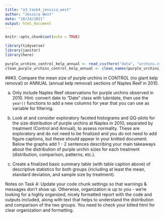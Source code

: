 ```yaml
---
title: "a3_task4_jessica_west"
author: "Jessica West"
date: "10/24/2021"
output: html_document
---
```


```r
knitr::opts_chunk$set(echo = TRUE)

library(tidyverse)
library(janitor)
library(here)
```

```r
purple_urchins_control_kelp_annual <- read_csv(here("data", "urchins.csv"))
clean_purple_urchins_control_kelp_annual <- clean_names(purple_urchins_control_kelp_annual)
```

###3.	Compare the mean size of purple urchins in CONTROL (no giant kelp removal) or ANNUAL (annual kelp removal) sections of Naples Reef in 2010. 

a.	Only include Naples Reef observations for purple urchins observed in 2010. Hint: convert date to "Date" class with lubridate, then use the `year()` functions to add a new columns for year that you can use as variable for filtering. 

b.	Look at and consider exploratory faceted histograms and QQ-plots for the size distribution of purple urchins at Naples in 2010, separated by treatment (Control and Annual), to assess normality. These are exploratory and do not need to be finalized and you do not need to add figure captions, but these should appear in your knitted document. Below the graphs add 1 - 2 sentences describing your main takeaways about the distribution of purple urchin sizes for each treatment (distribution, comparison, patterns, etc.).

c.	Create a finalized basic summary table (with table caption above) of descriptive statistics for both groups (including at least the mean, standard deviation, and sample size by treatment). 

Notes on Task 4: Update your code chunk settings so that warnings & messages don’t show up. Otherwise, organization is up to you - we’re looking for a highly organized, nicely formatted report with the code and outputs included, along with text that helps to understand the distribution and comparison of the two groups. You need to check your kitted html for clear organization and formatting. 

```r

```

